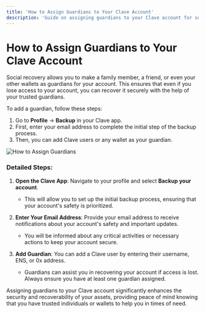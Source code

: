 ```yaml
---
title: 'How to Assign Guardians to Your Clave Account'
description: 'Guide on assigning guardians to your Clave account for social recovery.'
---
```


# How to Assign Guardians to Your Clave Account

Social recovery allows you to make a family member, a friend, or even your other wallets as guardians for your account. This ensures that even if you lose access to your account, you can recover it securely with the help of your trusted guardians.

To add a guardian, follow these steps:

1. Go to **Profile** -> **Backup** in your Clave app.
2. First, enter your email address to complete the initial step of the backup process.
3. Then, you can add Clave users or any wallet as your guardian.

![How to Assign Guardians](./images/linksfirst1.png)

### Detailed Steps:

1. **Open the Clave App**: Navigate to your profile and select **Backup your account**.
   - This will allow you to set up the initial backup process, ensuring that your account's safety is prioritized.

2. **Enter Your Email Address**: Provide your email address to receive notifications about your account's safety and important updates.
   - You will be informed about any critical activities or necessary actions to keep your account secure.

3. **Add Guardian**: You can add a Clave user by entering their username, ENS, or 0x address.
   - Guardians can assist you in recovering your account if access is lost. Always ensure you have at least one guardian assigned.

Assigning guardians to your Clave account significantly enhances the security and recoverability of your assets, providing peace of mind knowing that you have trusted individuals or wallets to help you in times of need.
